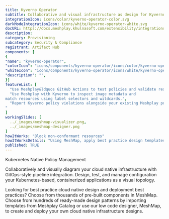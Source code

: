 ```yaml
---
title: Kyverno Operator
subtitle: Collaborative and visual infrastructure as design for Kyverno Operator
integrationIcon: icons/color/kyverno-operator-color.svg
darkModeIntegrationIcon: icons/white/kyverno-operator-white.svg
docURL: https://docs.meshplay.khulnasoft.com/extensibility/integrations/kyverno-operator
description: 
category: Provisioning
subcategory: Security & Compliance
registrant: Artifact Hub
components: [
{
"name": "kyverno-operator",
"colorIcon": "icons/components/kyverno-operator/icons/color/kyverno-operator-color.svg",
"whiteIcon": "icons/components/kyverno-operator/icons/white/kyverno-operator-white.svg",
"description": "",
}]
featureList: [
  "Use Meshplay&ldquos GitHub Actions to test policies and validate resources without need for the Kyverno CLI.",
  "Use Meshplay with Kyverno to inspect image metadata and 
match resources using label selectors and wildcards.",
  "Report Kyverno policy violations alongside your existing Meshplay policy reports.
"
]
workingSlides: [
  ../_images/meshmap-visualizer.png,
  ../_images/meshmap-designer.png
]
howItWorks: "Block non-conformant resources"
howItWorksDetails: "Using MeshMap, apply best practice design templates for admission control over non-conformant resources."
published: TRUE
---
```

<p>
Kubernetes Native Policy Management
</p>
<p>
    Collaboratively and visually diagram your cloud native infrastructure with GitOps-style pipeline integration. Design, test, and manage configuration your Kubernetes-based, containerized applications as a visual topology.
</p>
<p>
    Looking for best practice cloud native design and deployment best practices? Choose from thousands of pre-built components in MeshMap. Choose from hundreds of ready-made design patterns by importing templates from Meshplay Catalog or use our low code designer, MeshMap, to create and deploy your own cloud native infrastructure designs.
</p>
